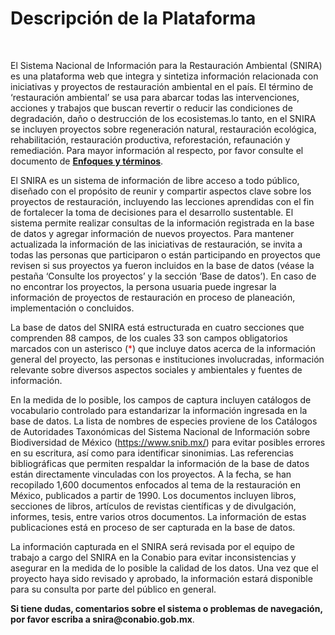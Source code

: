 # Descripción de la Plataforma  {.unnumbered}

<br>

El Sistema Nacional de Información para la Restauración Ambiental (SNIRA) es una plataforma web que integra y sintetiza información relacionada con iniciativas y proyectos de restauración ambiental en el país. El término de ‘restauración ambiental' se usa para abarcar todas las intervenciones, acciones y trabajos que buscan revertir o reducir las condiciones de degradación, daño o destrucción de los ecosistemas.\Por lo tanto, en el SNIRA se incluyen proyectos sobre regeneración natural, restauración ecológica, rehabilitación, restauración productiva, reforestación, refaunación y remediación. Para mayor información al respecto, por favor consulte el documento de [**Enfoques y términos**](https://drive.google.com/file/d/1jmIbkg1UEZI-FfwHULiqkg-rUJExKsIc/view).

El SNIRA es un sistema de información de libre acceso a todo público, diseñado con el propósito de reunir y compartir aspectos clave sobre los proyectos de restauración, incluyendo las lecciones aprendidas con el fin de fortalecer la toma de decisiones para el desarrollo sustentable. El sistema permite realizar consultas de la información registrada en la base de datos y agregar información de nuevos proyectos. Para mantener actualizada la información de las iniciativas de restauración, se invita a todas las personas que participaron o están participando en proyectos que revisen si sus proyectos ya fueron incluidos en la base de datos (véase la pestaña ‘Consulte los proyectos’ y la sección ‘Base de datos’). En caso de no encontrar los proyectos, la persona usuaria puede ingresar la información de proyectos de restauración en proceso de planeación, implementación o concluidos.

La base de datos del SNIRA está estructurada en cuatro secciones que comprenden 88 campos, de los cuales 33 son campos obligatorios marcados con un asterisco (<span style="color:red">\*</span>) que incluye datos acerca de la información general del proyecto, las personas e instituciones involucradas, información relevante sobre diversos aspectos sociales y ambientales y fuentes de información. 

En la medida de lo posible, los campos de captura incluyen catálogos de vocabulario controlado para estandarizar la información ingresada en la base de datos. La lista de nombres de especies proviene de los Catálogos de Autoridades Taxonómicas del Sistema Nacional de Información sobre Biodiversidad de México (<https://www.snib.mx/>) para evitar posibles errores en su escritura, así como para identificar sinonimias. Las referencias bibliográficas que permiten respaldar la información de la base de datos están directamente vinculadas con los proyectos. A la fecha, se han recopilado 1,600 documentos enfocados al tema de la restauración en México, publicados a partir de 1990. Los documentos incluyen libros, secciones de libros, artículos de revistas científicas y de divulgación, informes, tesis, entre varios otros documentos. La información de estas publicaciones está en proceso de ser capturada en la base de datos. 

La información capturada en el SNIRA será revisada por el equipo de trabajo a cargo del SNIRA en la Conabio para evitar inconsistencias y asegurar en la medida de lo posible la calidad de los datos. Una vez que el proyecto haya sido revisado y aprobado, la información estará disponible para su consulta por parte del público en general.


**Si tiene dudas, comentarios sobre el sistema o problemas de navegación, por favor escriba a snira@conabio.gob.mx**.
